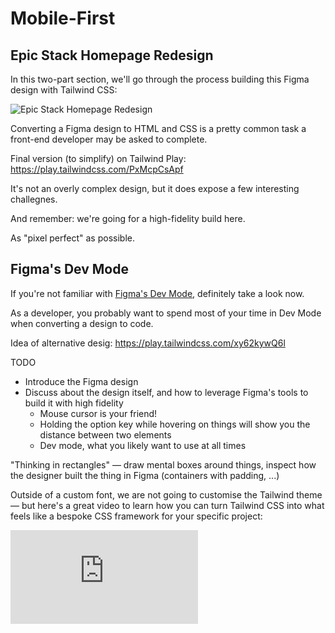 # Mobile-First

## Epic Stack Homepage Redesign

In this two-part section, we'll go through the process building this Figma design with Tailwind CSS:

![Epic Stack Homepage Redesign](./epic-stack-redesign.png)

Converting a Figma design to HTML and CSS is a pretty common task a front-end developer may be asked to complete.

Final version (to simplify) on Tailwind Play: https://play.tailwindcss.com/PxMcpCsApf

It's not an overly complex design, but it does expose a few interesting challegnes.

And remember: we're going for a high-fidelity build here.

As "pixel perfect" as possible.

## Figma's Dev Mode

If you're not familiar with [Figma's Dev Mode](https://www.figma.com/dev-mode/), definitely take a look now.

As a developer, you probably want to spend most of your time in Dev Mode when converting a design to code.

Idea of alternative desig: https://play.tailwindcss.com/xy62kywQ6l

<callout-info>TODO</callout-info>

- Introduce the Figma design
- Discuss about the design itself, and how to leverage Figma's tools to build it with high fidelity
  - Mouse cursor is your friend!
  - Holding the option key while hovering on things will show you the distance between two elements
  - Dev mode, what you likely want to use at all times

"Thinking in rectangles" — draw mental boxes around things, inspect how the designer built the thing in Figma (containers with padding, ...)

Outside of a custom font, we are not going to customise the Tailwind theme — but here's a great video to learn how you can turn Tailwind CSS into what feels like a bespoke CSS framework for your specific project:

<iframe
	className="mt-80 aspect-video w-full"
	src="https://www.youtube.com/embed/cZc4Jn5nK3k?si=zgh_pL-NF3xoXWtJ"
	title="YouTube video player"
	frameborder="0"
	allow="accelerometer; autoplay; clipboard-write; encrypted-media; gyroscope; picture-in-picture; web-share"
	allowfullscreen
></iframe>
